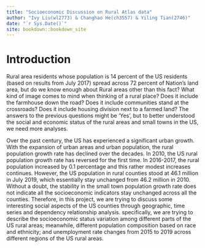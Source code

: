 ```yaml
--- 
title: "Socioeconomic Discussion on Rural Atlas data"
author: "Ivy Liu(wl2773) & Changhao He(ch3557) & Yiling Tian(2746)"
date: "`r Sys.Date()`"
site: bookdown::bookdown_site
---
```


# Introduction

Rural area residents whose population is 14 percent of the US residents (based on results from July 2017) spread across 72 percent of Nation’s land area, but do we know enough about Rural areas other than this fact? What kind of image comes to mind when thinking of a rural place? Does it include the farmhouse down the road? Does it include communities stand at the crossroads? Does it include housing division next to a farmed land? The answers to the previous questions might be ‘Yes’, but to better understood the social and economic status of the rural areas and small towns in the US, we need more analyses.\

Over the past century, the US has experienced a significant urban growth. With the expansion of urban areas and urban population, the rural population growth rate has declined over the decades. In 2010, the US rural population growth rate has reversed for the first time. In 2016-2017, the rural population increased by 0.1 percentage and this rather modest increases continues. However, the US population in rural counties stood at 46.1 million in July 2019, which essentially stay unchanged from 46.2 million in 2010. Without a doubt, the stability in the small town population growth rate does not indicate all the socioeconomic indicators stay unchanged across all the counties. Therefore, in this project, we are trying to discuss some interesting social aspects of the US counties through geographic, time series and dependency relationship analysis. specifically, we are trying to describe the socioeconomic status variation among different parts of the US rural areas; meanwhile, different population composition based on race and ethnicity; and unemployment rate changes from 2015 to 2019 across different regions of the US rural areas. \
